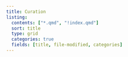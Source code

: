 ```yaml
---
title: Curation
listing:
  contents: ["*.qmd", "!index.qmd"]
  sort: title
  type: grid
  categories: true
  fields: [title, file-modified, categories]
---
```


